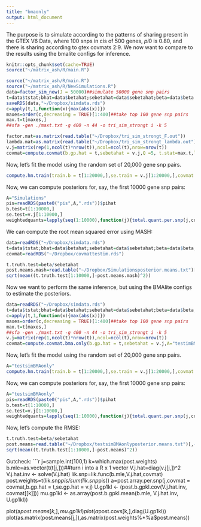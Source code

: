 ```yaml
---
title: "bmaonly"
output: html_document
---
```

The purpose is to simulate according to the patterns of sharing present in the GTEX V6 Data, where 100 snps in cis of 500 genes, $pi0$ is 0.80, and there is sharing according to gtex covmats 2:9. We now want to compare to the results using the bmalite configs for inference.

```r
knitr::opts_chunk$set(cache=TRUE)
source("~/matrix_ash/R/main.R")
```

```r
source("~/matrix_ash/R/main.R")
source("~/matrix_ash/R/NewSimulations.R")
data=factor_sim_new(J = 50000)##simulate 50000 gene snp pairs
t=data$tstat;bhat=data$betahat;sebetahat=data$sebetahat;beta=data$beta
saveRDS(data,"~/Dropbox/simdata.rds")
c=apply(t,1,function(x){max(abs(x))})
maxes=order(c,decreasing = TRUE)[1:400]##take top 100 gene snp pairs
max.t=t[maxes,]
##sfa -gen ./maxt.txt -g 400 -n 44 -o tri_sim_strongt i -k 5

factor.mat=as.matrix(read.table("~/Dropbox/tri_sim_strongt_F.out"))
lambda.mat=as.matrix(read.table("~/Dropbox/tri_sim_strongt_lambda.out"))
v.j=matrix(rep(1,ncol(t)*nrow(t)),ncol=ncol(t),nrow=nrow(t))
covmat=compute.covmat(b.gp.hat = t,sebetahat = v.j,Q =5, t.stat=max.t,lambda.mat=lambda.mat,P=3,A="testim", factor.mat = factor.mat,bma = FALSE)
```

Now, let's fit the model using the random set of 20,000 gene snp pairs.

```r

compute.hm.train(train.b = t[1:20000,],se.train = v.j[1:20000,],covmat = covmat,A="Simulations")

```

Now, we can compute posteriors for, say, the first 10000 gene snp pairs:

```r
A="Simulations"
pis=readRDS(paste0("pis",A,".rds"))$pihat
b.test=t[1:10000,]
se.test=v.j[1:10000,]
weightedquants=lapply(seq(1:10000),function(j){total.quant.per.snp(j,covmat,b.gp.hat=b.test,se.gp.hat = se.test,pis,A="Simulations",checkpoint = FALSE)})
```

We can compute the root mean squared error using MASH:
```r
data=readRDS("~/Dropbox/simdata.rds")
t=data$tstat;bhat=data$betahat;sebetahat=data$sebetahat;beta=data$beta;v.j=matrix(rep(1,ncol(t)*nrow(t)),ncol=ncol(t),nrow=nrow(t))
covmat=readRDS("~/Dropbox/covmattestim.rds")

t.truth.test=beta/sebetahat
post.means.mash=read.table("~/Dropbox/Simulationsposterior.means.txt")[,-1]
sqrt(mean((t.truth.test[1:10000,]-post.means.mash)^2))
```


Now we want to perform the same inference, but using the BMAlite configs to estimate the posteriors.

```r
data=readRDS("~/Dropbox/simdata.rds")
t=data$tstat;bhat=data$betahat;sebetahat=data$sebetahat;beta=data$beta;v.j=matrix(rep(1,ncol(t)*nrow(t)),ncol=ncol(t),nrow=nrow(t))
c=apply(t,1,function(x){max(abs(x))})
maxes=order(c,decreasing = TRUE)[1:400]##take top 100 gene snp pairs
max.t=t[maxes,]
##sfa -gen ./maxt.txt -g 400 -n 44 -o tri_sim_strongt i -k 5
v.j=matrix(rep(1,ncol(t)*nrow(t)),ncol=ncol(t),nrow=nrow(t))
covmat=compute.covmat.bma.only(b.gp.hat = t,sebetahat = v.j,A="testimBMAonly")
```

Now, let's fit the model using the random set of 20,000 gene snp pairs.

```r
A="testsimBMAonly"
compute.hm.train(train.b = t[1:20000,],se.train = v.j[1:20000,],covmat = covmat,A)

```

Now, we can compute posteriors for, say, the first 10000 gene snp pairs:

```r
A="testsimBMAonly"
pis=readRDS(paste0("pis",A,".rds"))$pihat
b.test=t[1:10000,]
se.test=v.j[1:10000,]
weightedquants=lapply(seq(1:10000),function(j){total.quant.per.snp(j,covmat,b.gp.hat=b.test,se.gp.hat = se.test,pis,A=A,checkpoint = FALSE)})
```

Now, let's compute the RMSE:

```r
t.truth.test=beta/sebetahat
post.means=read.table("~/Dropbox/testsimBMAonlyposterior.means.txt")[,-1]
sqrt(mean((t.truth.test[1:10000,]-post.means)^2))
```

Gutcheck:
```r
j=sample.int(100,1)
k=which.max(post.weights)
b.mle=as.vector(t(t[j,]))##turn i into a R x 1 vector
V.j.hat=diag(v.j[j,])^2
V.j.hat.inv <- solve(V.j.hat)
lik.snp=lik.func(b.mle,V.j.hat,covmat)
post.weights=t(lik.snp*pis/sum(lik.snp*pis))
a=post.array.per.snp(j,covmat = covmat,b.gp.hat = t,se.gp.hat = v.j)
U.gp1kl <- (post.b.gpkl.cov(V.j.hat.inv, covmat[[k]]))
mu.gp1kl <- as.array(post.b.gpkl.mean(b.mle, V.j.hat.inv, U.gp1kl))

plot(a$post.means[k,],mu.gp1kl)
plot(a$post.covs[k,],diag(U.gp1kl))
plot(as.matrix(post.means[j,]),as.matrix(post.weights%*%a$post.means))
